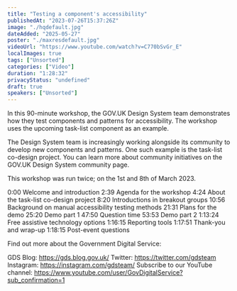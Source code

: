 ```yaml
---
title: "Testing a component's accessibility"
publishedAt: "2023-07-26T15:37:26Z"
image: "./hqdefault.jpg"
dateAdded: "2025-05-27"
poster: "./maxresdefault.jpg"
videoUrl: "https://www.youtube.com/watch?v=C770bSvGr_E"
localImages: true
tags: ["Unsorted"]
categories: ["Video"]
duration: "1:28:32"
privacyStatus: "undefined"
draft: true
speakers: ["Unsorted"]
---
```

In this 90-minute workshop, the GOV.UK Design System team demonstrates how they test components and patterns for accessibility. The workshop uses the upcoming task-list component as an example.

The Design System team is increasingly working alongside its community to develop new components and patterns. One such example is the task-list co-design project. You can learn more about community initiatives on the GOV.UK Design System community page.

This workshop was run twice; on the 1st and 8th of March 2023.

0:00 Welcome and introduction
2:39 Agenda for the workshop
4:24 About the task-list co-design project
8:20 Introductions in breakout groups
10:56 Background on manual accessibility testing methods
21:31 Plans for the demo
25:20 Demo part 1
47:50 Question time
53:53 Demo part 2
1:13:24 Free assistive technology options
1:16:15 Reporting tools
1:17:51 Thank-you and wrap-up
1:18:15 Post-event questions

Find out more about the Government Digital Service:

GDS Blog: https://gds.blog.gov.uk/
Twitter: https://twitter.com/gdsteam 
Instagram: https://instagram.com/gdsteam/ 
Subscribe to our YouTube channel: 
https://www.youtube.com/user/GovDigitalService?sub_confirmation=1
